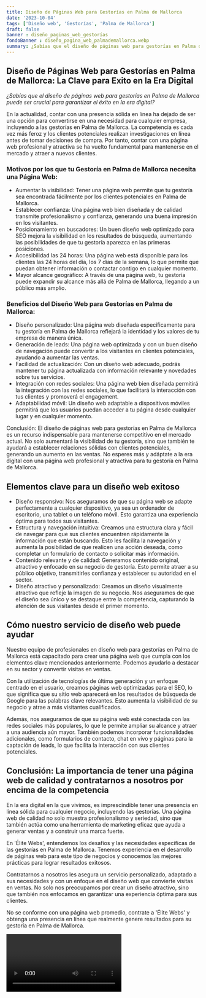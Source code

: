 ```yaml
---
title: Diseño de Páginas Web para Gestorías en Palma de Mallorca
date: '2023-10-04'
tags: ['Diseño web', 'Gestorías', 'Palma de Mallorca']
draft: false
banner : diseño_paginas_web_gestorías
fondoBanner : diseño_pagina_web_palmademallorca.webp
summary: ¿Sabías que el diseño de páginas web para gestorías en Palma de Mallorca puede ser crucial para garantizar el éxito en la era digital?
---
```


## Diseño de Páginas Web para Gestorías en Palma de Mallorca: La Clave para Exito en la Era Digital

*¿Sabías que el diseño de páginas web para gestorías en Palma de Mallorca puede ser crucial para garantizar el éxito en la era digital?*

En la actualidad, contar con una presencia sólida en línea ha dejado de ser una opción para convertirse en una necesidad para cualquier empresa, incluyendo a las gestorías en Palma de Mallorca. La competencia es cada vez más feroz y los clientes potenciales realizan investigaciones en línea antes de tomar decisiones de compra. Por tanto, contar con una página web profesional y atractiva se ha vuelto fundamental para mantenerse en el mercado y atraer a nuevos clientes.

### Motivos por los que tu Gestoría en Palma de Mallorca necesita una Página Web:

- Aumentar la visibilidad: Tener una página web permite que tu gestoría sea encontrada fácilmente por los clientes potenciales en Palma de Mallorca.
- Establecer confianza: Una página web bien diseñada y de calidad transmite profesionalismo y confianza, generando una buena impresión en los visitantes.
- Posicionamiento en buscadores: Un buen diseño web optimizado para SEO mejora la visibilidad en los resultados de búsqueda, aumentando las posibilidades de que tu gestoría aparezca en las primeras posiciones.
- Accesibilidad las 24 horas: Una página web está disponible para los clientes las 24 horas del día, los 7 días de la semana, lo que permite que puedan obtener información o contactar contigo en cualquier momento.
- Mayor alcance geográfico: A través de una página web, tu gestoría puede expandir su alcance más allá de Palma de Mallorca, llegando a un público más amplio.

### Beneficios del Diseño Web para Gestorías en Palma de Mallorca:

- Diseño personalizado: Una página web diseñada específicamente para tu gestoría en Palma de Mallorca reflejará la identidad y los valores de tu empresa de manera única.
- Generación de leads: Una página web optimizada y con un buen diseño de navegación puede convertir a los visitantes en clientes potenciales, ayudando a aumentar las ventas.
- Facilidad de actualización: Con un diseño web adecuado, podrás mantener tu página actualizada con información relevante y novedades sobre tus servicios.
- Integración con redes sociales: Una página web bien diseñada permitirá la integración con las redes sociales, lo que facilitará la interacción con tus clientes y promoverá el engagement.
- Adaptabilidad móvil: Un diseño web adaptable a dispositivos móviles permitirá que los usuarios puedan acceder a tu página desde cualquier lugar y en cualquier momento.

Conclusión:
El diseño de páginas web para gestorías en Palma de Mallorca es un recurso indispensable para mantenerse competitivo en el mercado actual. No solo aumentará la visibilidad de tu gestoría, sino que también te ayudará a establecer relaciones sólidas con clientes potenciales, generando un aumento en las ventas. No esperes más y adáptate a la era digital con una página web profesional y atractiva para tu gestoría en Palma de Mallorca.

<GifSeo />

<Cta />

## Elementos clave para un diseño web exitoso

- Diseño responsivo: Nos aseguramos de que su página web se adapte perfectamente a cualquier dispositivo, ya sea un ordenador de escritorio, una tablet o un teléfono móvil. Esto garantiza una experiencia óptima para todos sus visitantes.
- Estructura y navegación intuitiva: Creamos una estructura clara y fácil de navegar para que sus clientes encuentren rápidamente la información que están buscando. Esto les facilita la navegación y aumenta la posibilidad de que realicen una acción deseada, como completar un formulario de contacto o solicitar más información.
- Contenido relevante y de calidad: Generamos contenido original, atractivo y enfocado en su negocio de gestoría. Esto permite atraer a su público objetivo, transmitirles confianza y establecer su autoridad en el sector.
- Diseño atractivo y personalizado: Creamos un diseño visualmente atractivo que refleje la imagen de su negocio. Nos aseguramos de que el diseño sea único y se destaque entre la competencia, capturando la atención de sus visitantes desde el primer momento.

## Cómo nuestro servicio de diseño web puede ayudar

Nuestro equipo de profesionales en diseño web para gestorías en Palma de Mallorca está capacitado para crear una página web que cumpla con los elementos clave mencionados anteriormente. Podemos ayudarlo a destacar en su sector y convertir visitas en ventas.

Con la utilización de tecnologías de última generación y un enfoque centrado en el usuario, creamos páginas web optimizadas para el SEO, lo que significa que su sitio web aparecerá en los resultados de búsqueda de Google para las palabras clave relevantes. Esto aumenta la visibilidad de su negocio y atrae a más visitantes cualificados.

Además, nos aseguramos de que su página web esté conectada con las redes sociales más populares, lo que le permite ampliar su alcance y atraer a una audiencia aún mayor. También podemos incorporar funcionalidades adicionales, como formularios de contacto, chat en vivo y páginas para la captación de leads, lo que facilita la interacción con sus clientes potenciales.

## Conclusión: La importancia de tener una página web de calidad y contratarnos a nosotros por encima de la competencia

En la era digital en la que vivimos, es imprescindible tener una presencia en línea sólida para cualquier negocio, incluyendo las gestorías. Una página web de calidad no solo muestra profesionalismo y seriedad, sino que también actúa como una herramienta de marketing eficaz que ayuda a generar ventas y a construir una marca fuerte.

En 'Élite Webs', entendemos los desafíos y las necesidades específicas de las gestorías en Palma de Mallorca. Tenemos experiencia en el desarrollo de páginas web para este tipo de negocios y conocemos las mejores prácticas para lograr resultados exitosos.

Contratarnos a nosotros les asegura un servicio personalizado, adaptado a sus necesidades y con un enfoque en el diseño web que convierte visitas en ventas. No solo nos preocupamos por crear un diseño atractivo, sino que también nos enfocamos en garantizar una experiencia óptima para sus clientes.

No se conforme con una página web promedio, contrate a 'Élite Webs' y obtenga una presencia en línea que realmente genere resultados para su gestoría en Palma de Mallorca.

<Video />

<CtaBot job='Gestorías' city='Palma de Mallorca'/>

<Gmaps query='Palma de Mallorca+españa+maps' />